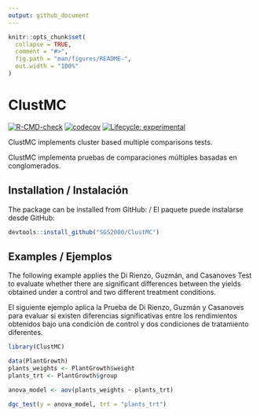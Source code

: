 ```yaml
---
output: github_document
---
```


<!-- README.md is generated from README.Rmd. Please edit that file -->

```r
knitr::opts_chunk$set(
  collapse = TRUE,
  comment = "#>",
  fig.path = "man/figures/README-",
  out.width = "100%"
)
```

# ClustMC

<!-- badges: start -->
[![R-CMD-check](https://github.com/SGS2000/ClustMC/actions/workflows/R-CMD-check.yaml/badge.svg)](https://github.com/SGS2000/ClustMC/actions/workflows/R-CMD-check.yaml)
[![codecov](https://codecov.io/gh/SGS2000/ClustMC/branch/master/graph/badge.svg)](https://codecov.io/gh/SGS2000/ClustMC)
[![Lifecycle: experimental](https://img.shields.io/badge/lifecycle-experimental-orange.svg)](https://lifecycle.r-lib.org/articles/stages.html#experimental)
<!-- badges: end -->

ClustMC implements cluster based multiple comparisons tests.

ClustMC implementa pruebas de comparaciones múltiples basadas en conglomerados.

## Installation / Instalación

The package can be installed from GitHub: / El paquete puede instalarse desde GitHub:

``` r
devtools::install_github("SGS2000/ClustMC")
```

## Examples / Ejemplos

The following example applies the Di Rienzo, Guzmán, and Casanoves Test to evaluate whether there are significant differences between the yields obtained under a control and two different treatment conditions.

El siguiente ejemplo aplica la Prueba de Di Rienzo, Guzmán y Casanoves para evaluar si existen diferencias significativas entre los rendimientos obtenidos bajo una condición de control y dos condiciones de tratamiento diferentes.


```r
library(ClustMC)

data(PlantGrowth)
plants_weights <- PlantGrowth$weight
plants_trt <- PlantGrowth$group

anova_model <- aov(plants_weights ~ plants_trt)

dgc_test(y = anova_model, trt = "plants_trt")
```

